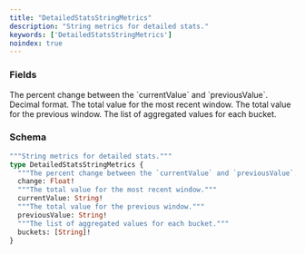 ```yaml
---
title: "DetailedStatsStringMetrics"
description: "String metrics for detailed stats."
keywords: ['DetailedStatsStringMetrics']
noindex: true
---
```


### Fields

<ResponseField name="change" type="Float!" required>
  The percent change between the `currentValue` and `previousValue`. Decimal format.
</ResponseField>

<ResponseField name="currentValue" type="String!" required>
  The total value for the most recent window.
</ResponseField>

<ResponseField name="previousValue" type="String!" required>
  The total value for the previous window.
</ResponseField>

<ResponseField name="buckets" type="[String]!" required>
  The list of aggregated values for each bucket.
</ResponseField>

### Schema


```graphql 
"""String metrics for detailed stats."""
type DetailedStatsStringMetrics {
  """The percent change between the `currentValue` and `previousValue`. Decimal format."""
  change: Float!
  """The total value for the most recent window."""
  currentValue: String!
  """The total value for the previous window."""
  previousValue: String!
  """The list of aggregated values for each bucket."""
  buckets: [String]!
}
```

